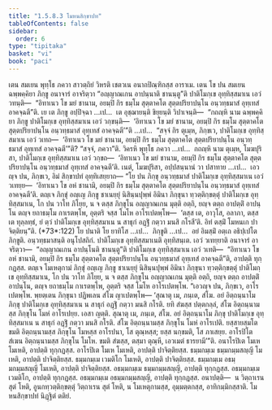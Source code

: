 ```yaml
---
title: "1.5.8.3 โมหนสิกฺขาปท"
tableOfContents: false
sidebar:
  order: 6
type: "tipitaka"
basket: "vi"
book: "paci"
---
```



<DynamicBreadcrumb />

<Division number="443" book="paci">

<Paragraph number="1329" book="paci">
เตน สมเยน พุทฺโธ ภควา สาวตฺถิยํ วิหรติ เชตวเน อนาถปิณฺฑิกสฺส อาราเม. เตน โข ปน สมเยน ฉพฺพคฺคิยา ภิกฺขู อนาจารํ อาจริตฺวา “อญฺญาณเกน อาปนฺนาติ ชานนฺตู”ติ ปาติโมกฺเข อุทฺทิสฺสมาเน เอวํ วทนฺติ—  “อิทาเนว โข มยํ ชานาม, อยมฺปิ กิร ธมฺโม สุตฺตาคโต สุตฺตปริยาปนฺโน อนฺวทฺธมาสํ อุทฺเทสํ อาคจฺฉตี”ติ.
</Paragraph>

<Paragraph number="1330" book="paci">
เย เต ภิกฺขู อปฺปิจฺฉา …เป…  เต อุชฺฌายนฺติ ขิยฺยนฺติ วิปาเจนฺติ—  “กถญฺหิ นาม ฉพฺพคฺคิยา ภิกฺขู ปาติโมกฺเข อุทฺทิสฺสมาเน เอวํ วกฺขนฺติ—  ‘อิทาเนว โข มยํ ชานาม, อยมฺปิ กิร ธมฺโม สุตฺตาคโต สุตฺตปริยาปนฺโน อนฺวทฺธมาสํ อุทฺเทสํ อาคจฺฉตี’”ติ …เป…  “สจฺจํ กิร ตุเมฺห, ภิกฺขเว, ปาติโมกฺเข อุทฺทิสฺสมาเน เอวํ วเทถ—  ‘อิทาเนว โข มยํ ชานาม, อยมฺปิ กิร ธมฺโม สุตฺตาคโต สุตฺตปริยาปนฺโน อนฺวทฺธมาสํ อุทฺเทสํ อาคจฺฉตี’”ติ? “สจฺจํ, ภควา”ติ. วิครหิ พุทฺโธ ภควา …เป…  กถญฺหิ นาม ตุเมฺห, โมฆปุริสา, ปาติโมกฺเข อุทฺทิสฺสมาเน เอวํ วกฺขถ—  ‘อิทาเนว โข มยํ ชานาม, อยมฺปิ กิร ธมฺโม สุตฺตาคโต สุตฺตปริยาปนฺโน อนฺวทฺธมาสํ อุทฺเทสํ อาคจฺฉตี’ติ. เนตํ, โมฆปุริสา, อปฺปสนฺนานํ วา ปสาทาย …เป…  เอวญฺจ ปน, ภิกฺขเว, อิมํ สิกฺขาปทํ อุทฺทิเสยฺยาถ—
</Paragraph>

</Division>
<Division number="444" book="paci">

<Paragraph number="1331" book="paci">
<Emphasis>“โย ปน ภิกฺขุ อนฺวทฺธมาสํ ปาติโมกฺเข อุทฺทิสฺสมาเน เอวํ วเทยฺย—  ‘อิทาเนว โข อหํ ชานามิ, อยมฺปิ กิร ธมฺโม สุตฺตาคโต สุตฺตปริยาปนฺโน อนฺวทฺธมาสํ อุทฺเทสํ อาคจฺฉตี’ติ. ตญฺเจ ภิกฺขุํ อญฺเญ ภิกฺขู ชาเนยฺยุํ นิสินฺนปุพฺพํ อิมินา ภิกฺขุนา ทฺวตฺติกฺขตฺตุํ ปาติโมกฺเข อุทฺทิสฺสมาเน, โก ปน วาโท ภิโยฺย, น จ ตสฺส ภิกฺขุโน อญฺญาณเกน มุตฺติ อตฺถิ, ยญฺจ ตตฺถ อาปตฺติํ อาปนฺโน ตญฺจ ยถาธมฺโม กาเรตพฺโพ, อุตฺตริ จสฺส โมโห อาโรเปตพฺโพ—  ‘ตสฺส เต, อาวุโส, อลาภา, ตสฺส เต ทุลฺลทฺธํ, ยํ ตฺวํ ปาติโมกฺเข อุทฺทิสฺสมาเน น สาธุกํ อฏฺฐิํ กตฺวา มนสิ กโรสี’ติ. อิทํ ตสฺมิํ โมหนเก ปาจิตฺติยนฺ”</Emphasis>ติ. (*73*:<Emphasis>122</Emphasis>)
</Paragraph>

</Division>
<Division number="445" book="paci">

<Paragraph number="1332" book="paci">
<Emphasis>โย ปนา</Emphasis>ติ โย ยาทิโส …เป…  <Emphasis>ภิกฺขู</Emphasis>ติ …เป…  อยํ อิมสฺมิํ อตฺเถ อธิปฺเปโต ภิกฺขูติ.
</Paragraph>

<Paragraph number="1333" book="paci">
<Emphasis>อนฺวทฺธมาสนฺ</Emphasis>ติ อนุโปสถิกํ.
</Paragraph>

<Paragraph number="1334" book="paci">
<Emphasis>ปาติโมกฺเข อุทฺทิสฺสมาเน</Emphasis>ติ อุทฺทิสนฺเต.
</Paragraph>

<Paragraph number="1335" book="paci">
<Emphasis>เอวํ วเทยฺยา</Emphasis>ติ อนาจารํ อาจริตฺวา—  “อญฺญาณเกน อาปนฺโนติ ชานนฺตู”ติ ปาติโมกฺเข อุทฺทิสฺสมาเน เอวํ วเทติ—  “อิทาเนว โข อหํ ชานามิ, อยมฺปิ กิร ธมฺโม สุตฺตาคโต สุตฺตปริยาปนฺโน อนฺวทฺธมาสํ อุทฺเทสํ อาคจฺฉตี”ติ, อาปตฺติ ทุกฺกฏสฺส.
</Paragraph>

<Paragraph number="1336" book="paci">
ตญฺเจ โมเหตุกามํ ภิกฺขุํ อญฺเญ ภิกฺขู ชาเนยฺยุํ นิสินฺนปุพฺพํ อิมินา ภิกฺขุนา ทฺวตฺติกฺขตฺตุํ ปาติโมกฺเข อุทฺทิสฺสมาเน, โก ปน วาโท ภิโยฺย, น จ ตสฺส ภิกฺขุโน อญฺญาณเกน มุตฺติ อตฺถิ, ยญฺจ ตตฺถ อาปตฺติํ อาปนฺโน, ตญฺจ ยถาธมฺโม กาเรตพฺโพ, อุตฺตริ จสฺส โมโห อาโรเปตพฺโพ. “เอวญฺจ ปน, ภิกฺขเว, อาโรเปตพฺโพ. พฺยตฺเตน ภิกฺขุนา ปฏิพเลน สํโฆ ญาเปตพฺโพ—
</Paragraph>

</Division>
<Division number="446" book="paci">

<Paragraph number="1337" book="paci">
‘สุณาตุ เม, ภนฺเต, สํโฆ. อยํ อิตฺถนฺนาโม ภิกฺขุ ปาติโมกฺเข อุทฺทิสฺสมาเน น สาธุกํ อฏฺฐิํ กตฺวา มนสิ กโรติ. ยทิ สํฆสฺส ปตฺตกลฺลํ, สํโฆ อิตฺถนฺนามสฺส ภิกฺขุโน โมหํ อาโรเปยฺย. เอสา ญตฺติ.
</Paragraph>

<Paragraph number="1338" book="paci">
สุณาตุ เม, ภนฺเต, สํโฆ. อยํ อิตฺถนฺนาโม ภิกฺขุ ปาติโมกฺเข อุทฺทิสฺสมาเน น สาธุกํ อฏฺฐิํ กตฺวา มนสิ กโรติ. สํโฆ อิตฺถนฺนามสฺส ภิกฺขุโน โมหํ อาโรเปติ. ยสฺสายสฺมโต ขมติ อิตฺถนฺนามสฺส ภิกฺขุโน โมหสฺส อาโรปนา, โส ตุณฺหสฺส; ยสฺส นกฺขมติ, โส ภาเสยฺย.
</Paragraph>

<Paragraph number="1339" book="paci">
อาโรปิโต สํเฆน อิตฺถนฺนามสฺส ภิกฺขุโน โมโห. ขมติ สํฆสฺส, ตสฺมา ตุณฺหี, เอวเมตํ ธารยามี’”ติ.
</Paragraph>

<Paragraph number="1340" book="paci">
อนาโรปิเต โมเห โมเหติ, อาปตฺติ ทุกฺกฏสฺส. อาโรปิเต โมเห โมเหติ, อาปตฺติ ปาจิตฺติยสฺส.
</Paragraph>

</Division>
<Division number="447" book="paci">

<Paragraph number="1341" book="paci">
ธมฺมกมฺเม ธมฺมกมฺมสญฺญี โมเหติ, อาปตฺติ ปาจิตฺติยสฺส. ธมฺมกมฺเม เวมติโก โมเหติ, อาปตฺติ ปาจิตฺติยสฺส. ธมฺมกมฺเม อธมฺมกมฺมสญฺญี โมเหติ, อาปตฺติ ปาจิตฺติยสฺส.
</Paragraph>

<Paragraph number="1342" book="paci">
อธมฺมกมฺเม ธมฺมกมฺมสญฺญี, อาปตฺติ ทุกฺกฏสฺส. อธมฺมกมฺเม เวมติโก, อาปตฺติ ทุกฺกฏสฺส. อธมฺมกมฺเม อธมฺมกมฺมสญฺญี, อาปตฺติ ทุกฺกฏสฺส.
</Paragraph>

</Division>
<Division number="448" book="paci">

<Paragraph number="1343" book="paci">
อนาปตฺติ—  น วิตฺถาเรน สุตํ โหติ, อูนกทฺวตฺติกฺขตฺตุํ วิตฺถาเรน สุตํ โหติ, น โมเหตุกามสฺส, อุมฺมตฺตกสฺส, อาทิกมฺมิกสฺสาติ.

</Paragraph>
</Division>

<Paragraph number="1344" type="center" book="paci">
โมหนสิกฺขาปทํ นิฏฺฐิตํ ตติยํ.
</Paragraph>